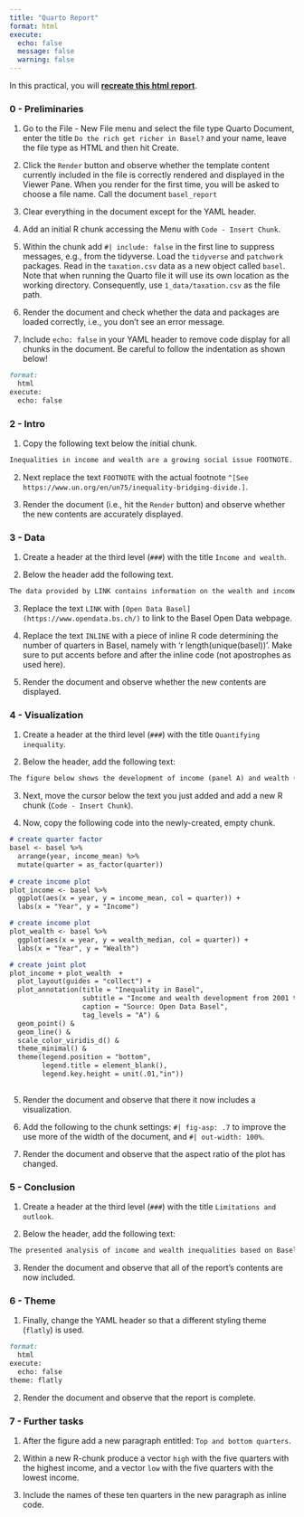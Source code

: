 ```yaml
---
title: "Quarto Report"
format: html
execute: 
  echo: false
  message: false
  warning: false
---
```


In this practical, you will [**recreate this html report**](Report.html).

### 0 - Preliminaries

1.  Go to the File - New File menu and select the file type <mono>Quarto Document</mono>, enter the title `Do the rich get richer in Basel?` and your name, leave the file type as HTML and then hit <mono>Create</mono>.

2.  Click the `Render` button and observe whether the template content currently included in the file is correctly rendered and displayed in the Viewer Pane. When you render for the first time, you will be asked to choose a file name. Call the document `basel_report`

3.  Clear everything in the document except for the YAML header.

4.  Add an initial R chunk accessing the Menu with `Code - Insert Chunk`.

5.  Within the chunk add `#| include: false` in the first line to suppress messages, e.g., from the tidyverse. Load the `tidyverse` and `patchwork` packages. Read in the `taxation.csv` data as a new object called `basel`. Note that when running the Quarto file it will use its own location as the working directory. Consequently, use `1_data/taxation.csv` as the file path.

6.  Render the document and check whether the data and packages are loaded correctly, i.e., you don't see an error message.

7.  Include `echo: false` in your YAML header to remove code display for all chunks in the document. Be careful to follow the indentation as shown below!

``` markdown
format: 
  html
execute:
  echo: false
```

### 2 - Intro

1.  Copy the following text below the initial chunk.

``` markdown
Inequalities in income and wealth are a growing social issue FOOTNOTE. This analysis seeks to quantify inequality in Basel, Switzerland, by analyzing the widening of wealth and income gaps between the city's quarters.   
```

2.  Next replace the text `FOOTNOTE` with the actual footnote `^[See https://www.un.org/en/un75/inequality-bridging-divide.]`.

3.  Render the document (i.e., hit the `Render` button) and observe whether the new contents are accurately displayed.

### 3 - Data

1.  Create a header at the third level (`###`) with the title `Income and wealth`.

2.  Below the header add the following text.

``` markdown
The data provided by LINK contains information on the wealth and income of the inhabitants of the INLINE quarters of Basel based on tax-return documents. 
```

3.  Replace the text `LINK` with `[Open Data Basel](https://www.opendata.bs.ch/)` to link to the Basel Open Data webpage.

4.  Replace the text `INLINE` with a piece of inline R code determining the number of quarters in Basel, namely with 'r length(unique(basel))'. Make sure to put accents before and after the inline code (not apostrophes as used here).

5.  Render the document and observe whether the new contents are displayed.

### 4 - Visualization

1.  Create a header at the third level (`###`) with the title `Quantifying inequality`.

2.  Below the header, add the following text:

``` markdown
The figure below shows the development of income (panel A) and wealth (panel B) in Basel's quarters in the years 2001 to 2017. It can be observed that the incomes in poorer quarters in 2001 declined with time, whereas those of richer quarters rose. Similarly, wealth in poorer quarters rose less strongly than wealth in quarters that started out wealthier. These results suggest a widening of income and wealth inequality in Basel. 
```

3.  Next, move the cursor below the text you just added and add a new R chunk (`Code - Insert Chunk`).

4.  Now, copy the following code into the newly-created, empty chunk.

``` markdown
# create quarter factor
basel <- basel %>%
  arrange(year, income_mean) %>% 
  mutate(quarter = as_factor(quarter)) 
  
# create income plot
plot_income <- basel %>% 
  ggplot(aes(x = year, y = income_mean, col = quarter)) +
  labs(x = "Year", y = "Income")

# create income plot
plot_wealth <- basel %>%
  ggplot(aes(x = year, y = wealth_median, col = quarter)) +
  labs(x = "Year", y = "Wealth")

# create joint plot
plot_income + plot_wealth  + 
  plot_layout(guides = "collect") +
  plot_annotation(title = "Inequality in Basel",
                  subtitle = "Income and wealth development from 2001 to 2017",
                  caption = "Source: Open Data Basel",
                  tag_levels = "A") & 
  geom_point() & 
  geom_line() &
  scale_color_viridis_d() &
  theme_minimal() &
  theme(legend.position = "bottom",
        legend.title = element_blank(),
        legend.key.height = unit(.01,"in"))
  
```

5.  Render the document and observe that there it now includes a visualization.

6.  Add the following to the chunk settings: `#| fig-asp: .7` to improve the use more of the width of the document, and `#| out-width: 100%`.

7.  Render the document and observe that the aspect ratio of the plot has changed.

### 5 - Conclusion

1.  Create a header at the third level (`###`) with the title `Limitations and outlook`.

2.  Below the header, add the following text:

``` markdown
The presented analysis of income and wealth inequalities based on Basel's quarters comes with several limitations. Most importantly, the analysis does not account for mobility, implying that some of the temporal differences could driven by changes in the quarters' inhabitants. More detailed analyses which track inhabited across time will be needed to  demonstrate conclusively a widening of inequality in Basel. 
```

3.  Render the document and observe that all of the report's contents are now included.

### 6 - Theme

1.  Finally, change the YAML header so that a different styling theme (`flatly`) is used.

``` markdown
format: 
  html
execute:
  echo: false
theme: flatly
```

2.  Render the document and observe that the report is complete.

### 7 - Further tasks

1.  After the figure add a new paragraph entitled: `Top and bottom quarters`.

2.  Within a new R-chunk produce a vector `high` with the five quarters with the highest income, and a vector `low` with the five quarters with the lowest income.

3.  Include the names of these ten quarters in the new paragraph as inline code.
